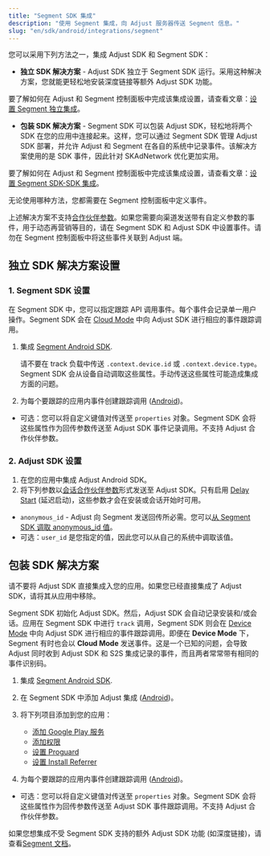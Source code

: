 ```yaml
---
title: "Segment SDK 集成"
description: "使用 Segment 集成，向 Adjust 服务器传送 Segment 信息。"
slug: "en/sdk/android/integrations/segment"
---
```

您可以采用下列方法之一，集成 Adjust SDK 和 Segment SDK：

* **独立 SDK 解决方案** \- Adjust SDK 独立于 Segment SDK 运行。采用这种解决方案，您就能更轻松地安装深度链接等额外 Adjust SDK 功能。

要了解如何在 Adjust 和 Segment 控制面板中完成该集成设置，请查看文章：[设置 Segment 独立集成](https://help.adjust.com/en/article/set-up-segment-independent-integration)。

* **包装 SDK 解决方案** \- Segment SDK 可以包装 Adjust SDK，轻松地将两个 SDK 在您的应用中连接起来。这样，您可以通过 Segment SDK 管理 Adjust SDK 部署，并允许 Adjust 和 Segment 在各自的系统中记录事件。该解决方案使用的是 SDK 事件，因此针对 SKAdNetwork 优化更加实用。

要了解如何在 Adjust 和 Segment 控制面板中完成该集成设置，请查看文章：[设置 Segment SDK\-SDK 集成](https://help.adjust.com/en/article/set-up-segment-sdk-sdk-integration)。

无论使用哪种方法，您都需要在 Segment 控制面板中定义事件。
<callout type="warning"> 

上述解决方案不支持[合作伙伴参数](/en/sdk/android/features/events#add-partner-parameters)。如果您需要向渠道发送带有自定义参数的事件，用于动态再营销等目的，请在 Segment SDK 和 Adjust SDK 中设置事件。请勿在 Segment 控制面板中将这些事件关联到 Adjust 端。
</Callout> 

独立 SDK 解决方案设置
-------------

### 1\. Segment SDK 设置

在 Segment SDK 中，您可以指定跟踪 API 调用事件。每个事件会记录单一用户操作。Segment SDK 会在 [Cloud Mode](https://segment.com/docs/connections/destinations/#connection-modes) 中向 Adjust SDK 进行相应的事件跟踪调用。

1. 集成 [Segment Android SDK](https://segment.com/docs/connections/sources/catalog/libraries/mobile/android).

   <callout type="note"> 

   请不要在 track 负载中传送 `.context.device.id` 或 `.context.device.type`。Segment SDK 会从设备自动调取这些属性。手动传送这些属性可能造成集成方面的问题。
   </Callout> 
2. 为每个要跟踪的应用内事件创建跟踪调用 \([Android](https://segment.com/docs/connections/sources/catalog/libraries/mobile/android/#track)\)。

* 可选：您可以将自定义键值对传送至 `properties` 对象。Segment SDK 会将这些属性作为回传参数传送至 Adjust SDK 事件记录调用。不支持 Adjust 合作伙伴参数。

### 2\. Adjust SDK 设置

1. 在您的应用中集成 Adjust Android SDK。
2. 将下列参数以[会话合作伙伴参数](/en/sdk/android/features/session-parameters#session-partner-parameters)形式发送至 Adjust SDK。只有启用 [Delay Start](/en/sdk/android/features/session-parameters#delay-start) \(延迟启动\)，这些参数才会在安装或会话开始时可用。

* `anonymous_id` \- Adjust 向 Segment 发送回传所必需。您可以[从 Segment SDK 调取 anonymous\_id 值](https://segment.com/docs/connections/sources/catalog/libraries/mobile/android/#anonymousid)。
* 可选：`user_id` 是您指定的值，因此您可以从自己的系统中调取该值。

包装 SDK 解决方案
-----------

<callout type="important"> 

请不要将 Adjust SDK 直接集成入您的应用。如果您已经直接集成了 Adjust SDK，请将其从应用中移除。
</Callout> 

Segment SDK 初始化 Adjust SDK。然后，Adjust SDK 会自动记录安装和/或会话。应用在 Segment SDK 中进行 `track` 调用，Segment SDK 则会在 [Device Mode](https://segment.com/docs/connections/destinations/#connection-modes) 中向 Adjust SDK 进行相应的事件跟踪调用。即便在 **Device Mode** 下，Segment 有时也会以 **Cloud Mode** 发送事件。这是一个已知的问题，会导致 Adjust 同时收到 Adjust SDK 和 S2S 集成记录的事件，而且两者常常带有相同的事件识别码。

1. 集成 [Segment Android SDK](https://segment.com/docs/connections/sources/catalog/libraries/mobile/android/).
2. 在 Segment SDK 中添加 Adjust 集成 \([Android](https://segment.com/docs/connections/destinations/catalog/adjust/#android)\)。
3. 将下列项目添加到您的应用： 
   * [添加 Google Play 服务](/en/sdk/android#2-add-google-play-services)
   * [添加权限](/en/sdk/android#3-add-permissions)
   * [设置 Proguard](/en/sdk/android#4-set-up-proguard)
   * [设置 Install Referrer](/en/sdk/android#5-set-up-install-referrer)

4. 为每个要跟踪的应用内事件创建跟踪调用 \([Android](https://segment.com/docs/connections/spec/track/)\)。

* 可选：您可以将自定义键值对传送至 `properties` 对象。Segment SDK 会将这些属性作为回传参数传送至 Adjust SDK 事件跟踪调用。不支持 Adjust 合作伙伴参数。

<callout type="note"> 

如果您想集成不受 Segment SDK 支持的额外 Adjust SDK 功能 \(如深度链接\)，请查看[Segment 文档](https://segment.com/docs/connections/sources/catalog/libraries/mobile/Android/Android-faqs/#how-do-i-know-when-a-destination-is-initialized)。
</Callout>

